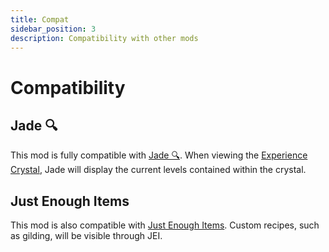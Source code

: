 ```yaml
---
title: Compat
sidebar_position: 3
description: Compatibility with other mods
---
```


# Compatibility
## Jade 🔍
This mod is fully compatible with [Jade 🔍](https://modrinth.com/jade). When viewing
the [Experience Crystal](blocks.mdx#experience-crystal), Jade will display the current levels contained within the
crystal.

## Just Enough Items
This mod is also compatible with [Just Enough Items](https://modrinth.com/jei). Custom recipes, such as gilding,
will be visible through JEI.

